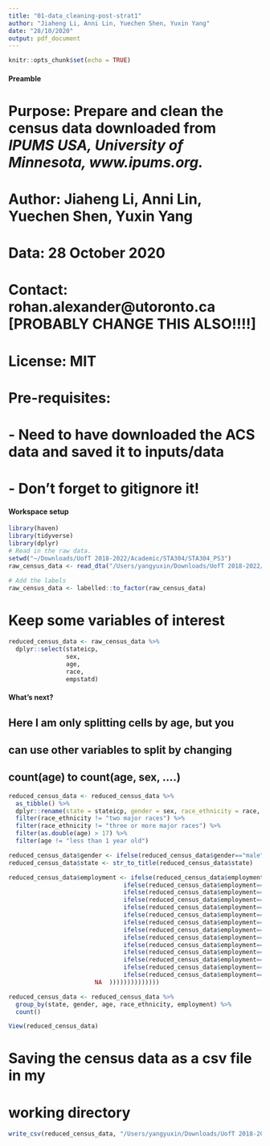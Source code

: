 ```yaml
---
title: "01-data_cleaning-post-strat1"
author: "Jiaheng Li, Anni Lin, Yuechen Shen, Yuxin Yang"
date: "28/10/2020"
output: pdf_document
---
```


```r
knitr::opts_chunk$set(echo = TRUE)
```

#### Preamble ####
# Purpose: Prepare and clean the census data downloaded from *IPUMS USA, University of Minnesota, www.ipums.org.*
# Author: Jiaheng Li, Anni Lin, Yuechen Shen, Yuxin Yang
# Data: 28 October 2020
# Contact: rohan.alexander@utoronto.ca [PROBABLY CHANGE THIS ALSO!!!!]
# License: MIT
# Pre-requisites: 
# - Need to have downloaded the ACS data and saved it to inputs/data
# - Don't forget to gitignore it!

 
#### Workspace setup ####
```r
library(haven)
library(tidyverse)
library(dplyr)
# Read in the raw data.
setwd("~/Downloads/UofT 2018-2022/Academic/STA304/STA304_PS3")
raw_census_data <- read_dta("/Users/yangyuxin/Downloads/UofT 2018-2022/Academic/STA304/STA304-PS3 instruction/usa_00001.dta")

# Add the labels
raw_census_data <- labelled::to_factor(raw_census_data)
```

# Keep some variables of interest
```r
reduced_census_data <- raw_census_data %>%
  dplyr::select(stateicp, 
                sex, 
                age, 
                race, 
                empstatd)
```

#### What's next? ####

## Here I am only splitting cells by age, but you 
## can use other variables to split by changing
## count(age) to count(age, sex, ....)
```r
reduced_census_data <- reduced_census_data %>%
  as_tibble() %>%
  dplyr::rename(state = stateicp, gender = sex, race_ethnicity = race, employment = empstatd) %>%
  filter(race_ethnicity != "two major races") %>%
  filter(race_ethnicity != "three or more major races") %>%
  filter(as.double(age) > 17) %>%
  filter(age != "less than 1 year old")

reduced_census_data$gender <- ifelse(reduced_census_data$gender=="male", "Male", "Female")
reduced_census_data$state <- str_to_title(reduced_census_data$state)

reduced_census_data$employment <- ifelse(reduced_census_data$employment=="at work", "Employed", 
                                ifelse(reduced_census_data$employment=="at work, public emerg", "Employed", 
                                ifelse(reduced_census_data$employment=="has job, not working", "Employed", 
                                ifelse(reduced_census_data$employment=="armed forces", "Employed", 
                                ifelse(reduced_census_data$employment=="armed forces--at work", "Employed", 
                                ifelse(reduced_census_data$employment=="armed forces--not at work but with job", "Employed", 
                                ifelse(reduced_census_data$employment=="unemployed", "Unemployed", 
                                ifelse(reduced_census_data$employment=="unemp, exper worker", "Unemployed", 
                                ifelse(reduced_census_data$employment=="unemp, new worker", "Unemployed", 
                                ifelse(reduced_census_data$employment=="not in labor force", "Not in labor force", 
                                ifelse(reduced_census_data$employment=="nilf, housework", "Not in labor force", 
                                ifelse(reduced_census_data$employment=="nilf, unable to work", "Not in labor force", 
                                ifelse(reduced_census_data$employment=="nilf, school", "Student", 
                                ifelse(reduced_census_data$employment=="nilf, other", "Not in labor force",  
                        NA  ))))))))))))))
```

```r
reduced_census_data <- reduced_census_data %>%
  group_by(state, gender, age, race_ethnicity, employment) %>%
  count()
```

```r
View(reduced_census_data)
```


# Saving the census data as a csv file in my
# working directory
```r
write_csv(reduced_census_data, "/Users/yangyuxin/Downloads/UofT 2018-2022/Academic/STA304/STA304_PS3/census_data.csv")
```


         